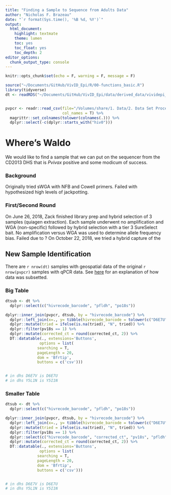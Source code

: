 ```yaml
---
title: "Finding a Sample to Sequence from Adults Data"
author: "Nicholas F. Brazeau"
date: "`r format(Sys.time(), '%B %d, %Y')`"
output: 
  html_document:
    highlight: textmate
    theme: lumen
    toc: yes
    toc_float: yes
    toc_depth: 2
editor_options: 
  chunk_output_type: console
---
```


```r
knitr::opts_chunk$set(echo = F, warning = F, message = F)

source("~/Documents/GitHub/VivID_Epi/R/00-functions_basic.R") 
library(tidyverse)
dt <- readRDS("~/Documents/GitHub/VivID_Epi/data/derived_data/vividepi_recode.rds")


pvpcr <- readr::read_csv(file="/Volumes/share/1. Data/2. Data Set Processing/CD2013DHS_Adults_Construction/Pv_alladults_v2.csv", 
                         col_names = T) %>% 
  magrittr::set_colnames(tolower(colnames(.))) %>% 
  dplyr::select(-c(dplyr::starts_with("hiv0")))


```

# Where's Waldo

We would like to find a sample that we can put on the sequencer from the CD2013 DHS that is _Pvivax_ positive and some modicum of success.  

### Background 
Originally tried sWGA with NFB and Cowell primers. Failed with hypothesized high levels of jackpotting.

### First/Second Round
On June 26, 2018, Zack finished library prep and hybrid selection of 3 samples (quiagen extraction). Each sample underwent no amplification and WGA (non-specific) followed by hybrid selection with a tier 3 SureSelect bait. No amplification versus WGA was used to determine allele frequency bias. Failed due to ? On October 22, 2018, we tried a hybrid capture of the 

## New Sample Identification
There are `r nrow(dt)` samples with geospatial data of the original `r nrow(pvpcr)` samples with qPCR data. See [here](https://docs.google.com/drawings/d/1WNlvJXyDtylk265QrHoGI2qjeSd3ZHF92MQFwJdhGUo/edit?usp=sharing) for an explanation of how data was subsetted. 

### Big Table
```r

dtsub <- dt %>% 
  dplyr::select(c("hivrecode_barcode", "pfldh", "po18s"))

dplyr::inner_join(pvpcr, dtsub, by = "hivrecode_barcode") %>% 
  dplyr::left_join(x=., y= tibble(hivrecode_barcode = tolower(c("D6E7U", "Y5I1N", "I1A1K")), tried = rep("Y", 3))) %>% 
  dplyr::mutate(tried = ifelse(is.na(tried), "N", tried)) %>% 
  dplyr::filter(pv18s == 1) %>% 
  dplyr::mutate(corrected_ct = round(corrected_ct, 2)) %>% 
  DT::datatable(., extensions='Buttons',
               options = list(
              searching = T,
              pageLength = 20,
              dom = 'Bfrtip', 
              buttons = c('csv')))


# in dhs D6E7V is D6E7U
# in dhs Y5L1N is Y5I1N

```

### Smaller Table
```r

dtsub <- dt %>% 
  dplyr::select(c("hivrecode_barcode", "pfldh", "po18s"))

dplyr::inner_join(pvpcr, dtsub, by = "hivrecode_barcode") %>% 
  dplyr::left_join(x=., y= tibble(hivrecode_barcode = tolower(c("D6E7U", "Y5I1N", "I1A1K")), tried = rep("Y", 3))) %>% 
  dplyr::mutate(tried = ifelse(is.na(tried), "N", tried)) %>% 
  dplyr::filter(pv18s == 1) %>% 
  dplyr::select(c("hivrecode_barcode", "corrected_ct", "pv18s", "pfldh", "po18s", "tried", "plate", "rowlett", "columnnum")) %>% 
  dplyr::mutate(corrected_ct = round(corrected_ct, 2)) %>% 
  DT::datatable(., extensions='Buttons',
               options = list(
              searching = T,
              pageLength = 20,
              dom = 'Bfrtip', 
              buttons = c('csv')))


# in dhs D6E7V is D6E7U
# in dhs Y5L1N is Y5I1N

```

